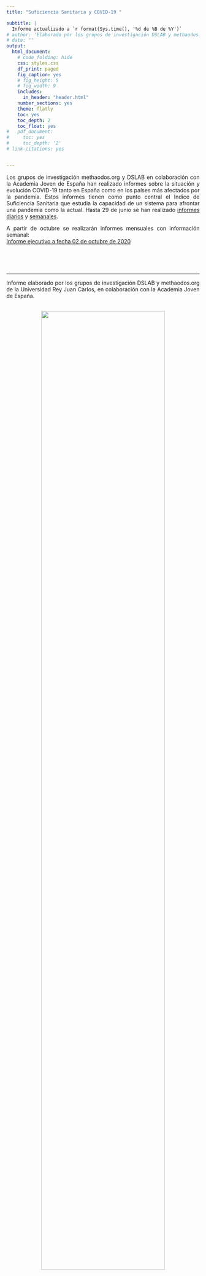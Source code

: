 ```yaml
---
title: "Suficiencia Sanitaria y COVID-19 "

subtitle: |
  Informe actualizado a `r format(Sys.time(), '%d de %B de %Y')`
# author: 'Elaborado por los grupos de investigación DSLAB y methaodos.org de la Universidad Rey Juan Carlos, en colaboración con la Academia Joven de España.'
# date: ""
output:
  html_document:
    # code_folding: hide
    css: styles.css
    df_print: paged
    fig_caption: yes
    # fig_height: 5
    # fig_width: 9
    includes:
      in_header: "header.html"
    number_sections: yes
    theme: flatly
    toc: yes
    toc_depth: 2
    toc_float: yes
#   pdf_document:
#     toc: yes
#     toc_depth: '2'
# link-citations: yes


---
```

<style>
#TOC::before {
  content: "";
  display: block;
  height: 150px;
  margin: 2em 10px 20px 10px;
  background-image: url("https://raw.githubusercontent.com/URJCDSLab/website/gh-pages/research/projects/covid19/reports/logos_v.png");
  background-size: contain;
  background-position: center center;
  background-repeat: no-repeat;
}
body {
text-align: justify}

</style>


Los grupos de investigación methaodos.org y DSLAB en colaboración con la Academia Joven de España han realizado informes sobre la situación y evolución COVID-19 tanto en España como en los países más afectados por la pandemia. Estos informes tienen como punto central el Índice de Suficiencia Sanitaria que estudia la capacidad de un sistema para afrontar una pandemia como la actual. Hasta 29 de junio se han realizado <a href="https://github.com/URJCDSLab/website/tree/gh-pages/research/projects/covid19/informes_ejecutivos" target="_blank">informes diarios</a> y <a href="https://github.com/URJCDSLab/website/tree/gh-pages/research/projects/covid19/informes_semanales" target="_blank">semanales</a>.

A partir de octubre se realizarán informes mensuales con información semanal: 
<br>
<a href="https://dslab-website.s3.eu-central-1.amazonaws.com/20201002_COVID19_DSLAB_informe_ejecutivo.pdf" target="_blank">Informe ejecutivo a fecha 02 de octubre de 2020</a>
<br> 

<!-- <br> -->
<!-- <a href="https://dslab-website.s3.eu-central-1.amazonaws.com/20200717_COVID19_DSLAB_informe_semanal.pdf" target="_blank">Informe resumido consolidado a fecha 20 de julio de 2020</a> -->
<!-- <br>  -->

<!-- <br> -->
<!-- <a href="https://dslab-website.s3.eu-central-1.amazonaws.com/20200629_COVID19_DSLAB_informe_semanal.pdf" target="_blank">Informe semanal a fecha 29 de junio de 2020</a> -->
<!-- <br>  -->

<!-- <br> -->
<!-- <a href="https://dslab-website.s3.eu-central-1.amazonaws.com/20200622_COVID19_DSLAB_informe_semanal.pdf" target="_blank">Informe semanal a fecha 22 de junio de 2020</a> -->
<!-- <br>  -->

<!-- <br> -->
<!-- <a href="https://dslab-website.s3.eu-central-1.amazonaws.com/20200615_COVID19_DSLAB_informe_semanal.pdf" target="_blank">Informe semanal a fecha 15 de junio de 2020</a> -->
<!-- <br>  -->


<!-- <br> -->
<!-- <a href="https://dslab-website.s3.eu-central-1.amazonaws.com/20200608_COVID19_DSLAB_informe_semanal.pdf" target="_blank">Informe semanal a fecha 08 de junio de 2020</a> -->
<!-- <br>  -->

<!-- <br> -->
<!-- <a href="https://dslab-website.s3.eu-central-1.amazonaws.com/20200601_COVID19_DSLAB_informe_semanal.pdf" target="_blank">Informe semanal a fecha 01 de junio de 2020</a> -->
<!-- <br>  -->

<!-- <br> -->
<!-- <a href="https://dslab-website.s3.eu-central-1.amazonaws.com/20200525_COVID19_DSLAB_informe_semanal.pdf" target="_blank">Informe semanal a fecha 25 de mayo de 2020</a> -->
<!-- <br>  -->

<br>



<br>
<hr>
Informe elaborado por los grupos de investigación DSLAB y methaodos.org de la Universidad Rey Juan Carlos, en colaboración con la Academia Joven de España.







<br>
<center>
![](logos_h.png){width=80%}
</center>

<br><br>
<DIV align="left">
 <P><a rel="license" href="http://creativecommons.org/licenses/by-sa/4.0/" target="_blank"><img alt="Licencia de Creative Commons" style="border-width:0" src="https://i.creativecommons.org/l/by-sa/4.0/88x31.png" /></a>
 <P>Este obra está bajo una <a rel="license" href="http://creativecommons.org/licenses/by-sa/4.0/" target="_blank">licencia de Creative Commons Reconocimiento-CompartirIgual 4.0 Internacional</a>.
</DIV>